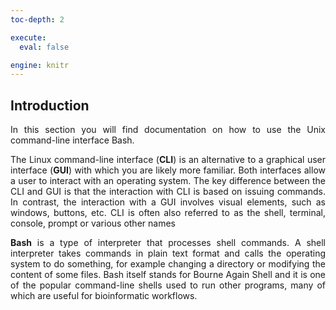 ---
toc-depth: 2

execute:
  eval: false

engine: knitr
---

<div style="text-align: justify">

## Introduction

In this section you will find documentation on how to use the Unix command-line interface Bash.

The Linux command-line interface (**CLI**) is an alternative to a graphical user interface (**GUI**) with which you are likely more familiar. Both interfaces allow a user to interact with an operating system. The key difference between the CLI and GUI is that the interaction with CLI is based on issuing commands. In contrast, the interaction with a GUI involves visual elements, such as windows, buttons, etc. CLI is often also referred to as the shell, terminal, console, prompt or various other names

**Bash** is a type of interpreter that processes shell commands. A shell interpreter takes commands in plain text format and calls the operating system to do something, for example changing a directory or modifying the content of some files. Bash itself stands for Bourne Again Shell and it is one of the popular command-line shells used to run other programs, many of which are useful for bioinformatic workflows.



